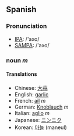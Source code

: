 ==Spanish==
===Pronunciation===
*[[w:IPA|IPA]]: /'axo/
*[[w:SAMPA|SAMPA]]: /'axo/
===noun ''m'' ===
====Translations====
*Chinese: [[大蒜]]
*English: [[garlic]]
*French: [[ail]] ''m''
*German: [[Knoblauch]] ''m''
*Italian: [[aglio]] ''m''
*Japanese: [[ニンニク]]
*Korean: [[마늘]] (maneul)